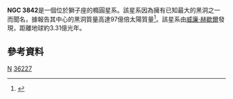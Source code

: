 {{Infobox Galaxy
| name = [[New_General_Catalogue|NGC]] 3842
| image = 
|caption=
|credit=
| constellation name = [[獅子座|獅子座]]
| epoch = [[J2000|J2000]]
| type = 
| ra = {{RA|11|44|02.2}}<ref name="ned">{{cite web
  | title=NASA/IPAC Extragalactic Database
  | work=Results for NGC 3842
  | url=http://nedwww.ipac.caltech.edu/
  | accessdate=2011-12-05
  | archive-date=2011-05-14
  | archive-url=https://web.archive.org/web/20110514100451/http://nedwww.ipac.caltech.edu/
  | dead-url=no
  }}</ref>
| dec = {{DEC|+19|56|59.3}}<ref name="ned" />
| dist_ly = 
| z = 0.021068
|h_radial_v = {{nowrap|6318 ± 9 [[Metre_per_second|km/s]]}}<ref name=ned/>

| appmag_v = 12.8<ref name="ned" />
| size_v =  1,4' x 1,0'<ref name="ned" />
| notes = 
| names = [[Uppsala_General_Catalogue|UGC]] 6704, [[Principal_Galaxies_Catalogue|PGC]] 36487, [[Morphological_Catalogue_of_Galaxies|MCG]] 3-30-72, ZWG 97.95,<ref name="ned" />
}}

'''NGC 3842'''是一個位於獅子座的橢圓星系。該星系因為擁有已知最大的黑洞之一而聞名，據報告其中心的黑洞質量高達97億倍太陽質量<ref>{{cite web |last=Rincon |first=Paul |url=http://www.bbc.co.uk/news/science-environment-16034045 |title=Team sees biggest black holes yet |publisher=bbc.co.uk |date=2011-12-05 |accessdate=2011-12-05 |archive-date=2018-09-26 |archive-url=https://web.archive.org/web/20180926045717/https://www.bbc.co.uk/news/science-environment-16034045 |dead-url=no }}</ref>。該星系由[[威廉·赫歇爾|威廉·赫歇爾]]發現，距離地球約3.31億光年。

==參考資料==

{{reflist}}
{{Sky|11|40|44.2|+|22|25|46|300000000}}
[[Category:獅子座NGC天體|N]]
[[Category:PGC天體|36227]]

{{galaxy-stub}}